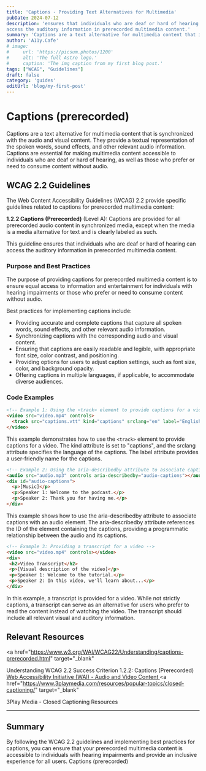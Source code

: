 ```yaml
---
title: 'Captions - Providing Text Alternatives for Multimedia'
pubDate: 2024-07-12
description: 'ensures that individuals who are deaf or hard of hearing can
access the auditory information in prerecorded multimedia content.'
summary: 'Captions are a text alternative for multimedia content that is synchronized with the audio and visual content. They provide a textual representation of the spoken words, sound effects, and other relevant audio information.'
author: 'A11y.Cafe'
# image:
#     url: 'https://picsum.photos/1200'
#     alt: 'The full Astro logo.'
#     caption: 'The img caption from my first blog post.'
tags: ["WCAG", "Guidelines"]
draft: false
category: 'guides'
editUrl: 'blog/my-first-post'
---
```



# Captions (prerecorded)

Captions are a text alternative for multimedia content that is synchronized with
the audio and visual content. They provide a textual representation of the
spoken words, sound effects, and other relevant audio information. Captions are
essential for making multimedia content accessible to individuals who are deaf
or hard of hearing, as well as those who prefer or need to consume content
without audio.

## WCAG 2.2 Guidelines

The Web Content Accessibility Guidelines (WCAG) 2.2 provide specific guidelines
related to captions for prerecorded multimedia content:

**1.2.2 Captions (Prerecorded)** (Level A): Captions are provided for all
prerecorded audio content in synchronized media, except when the media is a
media alternative for text and is clearly labeled as such.

This guideline ensures that individuals who are deaf or hard of hearing can
access the auditory information in prerecorded multimedia content.

### Purpose and Best Practices

The purpose of providing captions for prerecorded multimedia content is to
ensure equal access to information and entertainment for individuals with
hearing impairments or those who prefer or need to consume content without
audio.

Best practices for implementing captions include:

- Providing accurate and complete captions that capture all spoken words, sound
  effects, and other relevant audio information.
- Synchronizing captions with the corresponding audio and visual content.
- Ensuring that captions are easily readable and legible, with appropriate font
  size, color contrast, and positioning.
- Providing options for users to adjust caption settings, such as font size,
  color, and background opacity.
- Offering captions in multiple languages, if applicable, to accommodate diverse
  audiences.

### Code Examples

```html
<!-- Example 1: Using the <track> element to provide captions for a video -->
<video src="video.mp4" controls>
  <track src="captions.vtt" kind="captions" srclang="en" label="English Captions">
</video>

```

 This example demonstrates how to use the `<track>` element to provide captions for a video. The kind attribute is set to "captions", and the srclang attribute specifies the language of the captions. The label attribute provides a user-friendly name for the captions.


```html
<!-- Example 2: Using the aria-describedby attribute to associate captions with audio -->
<audio src="audio.mp3" controls aria-describedby="audio-captions"></audio>
<div id="audio-captions">
  <p>[Music]</p>
  <p>Speaker 1: Welcome to the podcast.</p>
  <p>Speaker 2: Thank you for having me.</p>
</div>

```

 This example shows how to use the aria-describedby attribute to associate captions with an audio element. The aria-describedby attribute references the ID of the element containing the captions, providing a programmatic relationship between the audio and its captions.


 ```html
 <!-- Example 3: Providing a transcript for a video -->
<video src="video.mp4" controls></video>
<div>
  <h2>Video Transcript</h2>
  <p>[Visual description of the video]</p>
  <p>Speaker 1: Welcome to the tutorial.</p>
  <p>Speaker 2: In this video, we'll learn about...</p>
</div>

 ```

In this example, a transcript is provided for a video. While not strictly captions, a transcript can serve as an alternative for users who prefer to read the content instead of watching the video. The transcript should include all relevant visual and auditory information.


## Relevant Resources

<a
  href="https://www.w3.org/WAI/WCAG22/Understanding/captions-prerecorded.html"
  target="_blank"
>
  Understanding WCAG 2.2 Success Criterion 1.2.2: Captions (Prerecorded)
</a>
<a href="https://www.w3.org/WAI/media/av/" target="_blank">
  Web Accessibility Initiative (WAI) - Audio and Video Content
</a>
<a
  href="https://www.3playmedia.com/resources/popular-topics/closed-captioning/"
  target="_blank"
>
  3Play Media - Closed Captioning Resources
</a>


---

## Summary

By following the WCAG 2.2 guidelines and implementing best practices for
captions, you can ensure that your prerecorded multimedia content is accessible
to individuals with hearing impairments and provide an inclusive experience for
all users. Captions (prerecorded)
